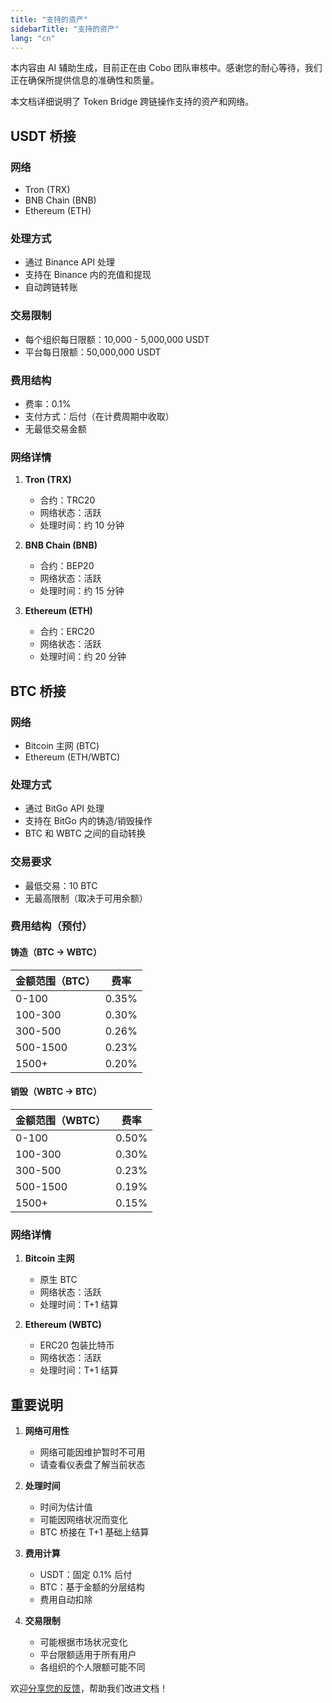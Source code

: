 ```yaml
---
title: "支持的资产"
sidebarTitle: "支持的资产"
lang: "cn"
---
```


<Note>本内容由 AI 辅助生成，目前正在由 Cobo 团队审核中。感谢您的耐心等待，我们正在确保所提供信息的准确性和质量。</Note>

本文档详细说明了 Token Bridge 跨链操作支持的资产和网络。

## USDT 桥接

### 网络
- Tron (TRX)
- BNB Chain (BNB)
- Ethereum (ETH)

### 处理方式
- 通过 Binance API 处理
- 支持在 Binance 内的充值和提现
- 自动跨链转账

### 交易限制
- 每个组织每日限额：10,000 - 5,000,000 USDT
- 平台每日限额：50,000,000 USDT

### 费用结构
- 费率：0.1%
- 支付方式：后付（在计费周期中收取）
- 无最低交易金额

### 网络详情
1. **Tron (TRX)**
   - 合约：TRC20
   - 网络状态：活跃
   - 处理时间：约 10 分钟

2. **BNB Chain (BNB)**
   - 合约：BEP20
   - 网络状态：活跃
   - 处理时间：约 15 分钟

3. **Ethereum (ETH)**
   - 合约：ERC20
   - 网络状态：活跃
   - 处理时间：约 20 分钟

## BTC 桥接

### 网络
- Bitcoin 主网 (BTC)
- Ethereum (ETH/WBTC)

### 处理方式
- 通过 BitGo API 处理
- 支持在 BitGo 内的铸造/销毁操作
- BTC 和 WBTC 之间的自动转换

### 交易要求
- 最低交易：10 BTC
- 无最高限制（取决于可用余额）

### 费用结构（预付）

#### 铸造（BTC → WBTC）
| 金额范围（BTC） | 费率 |
|----------------|------|
| 0-100          | 0.35% |
| 100-300        | 0.30% |
| 300-500        | 0.26% |
| 500-1500       | 0.23% |
| 1500+          | 0.20% |

#### 销毁（WBTC → BTC）
| 金额范围（WBTC） | 费率 |
|----------------|------|
| 0-100          | 0.50% |
| 100-300        | 0.30% |
| 300-500        | 0.23% |
| 500-1500       | 0.19% |
| 1500+          | 0.15% |

### 网络详情
1. **Bitcoin 主网**
   - 原生 BTC
   - 网络状态：活跃
   - 处理时间：T+1 结算

2. **Ethereum (WBTC)**
   - ERC20 包装比特币
   - 网络状态：活跃
   - 处理时间：T+1 结算

## 重要说明

1. **网络可用性**
   - 网络可能因维护暂时不可用
   - 请查看仪表盘了解当前状态

2. **处理时间**
   - 时间为估计值
   - 可能因网络状况而变化
   - BTC 桥接在 T+1 基础上结算

3. **费用计算**
   - USDT：固定 0.1% 后付
   - BTC：基于金额的分层结构
   - 费用自动扣除

4. **交易限制**
   - 可能根据市场状况变化
   - 平台限额适用于所有用户
   - 各组织的个人限额可能不同

<Tip>欢迎[分享您的反馈](https://forms.zohopublic.com/cobo/form/DocumentFeedbackForm/formperma/QvLOhxJv1_JMsJ-1dleZ8Itb_7rzN-LtgvsDdxosoVI?referrername=manuals)，帮助我们改进文档！</Tip>

